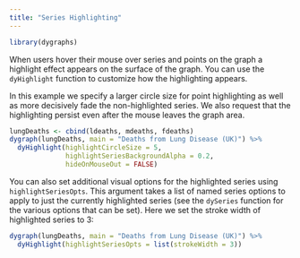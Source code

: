 ```yaml
---
title: "Series Highlighting"
---
```


```r
library(dygraphs)
```


When users hover their mouse over series and points on the graph a highlight effect appears on the surface of the graph. You can use the `dyHighlight` function to customize how the highlighting appears.

In this example we specify a larger circle size for point highlighting as well as more decisively fade the non-highlighted series. We also request that the highlighting persist even after the mouse leaves the graph area.

```r
lungDeaths <- cbind(ldeaths, mdeaths, fdeaths)
dygraph(lungDeaths, main = "Deaths from Lung Disease (UK)") %>%
  dyHighlight(highlightCircleSize = 5, 
              highlightSeriesBackgroundAlpha = 0.2,
              hideOnMouseOut = FALSE)
```

You can also set additional visual options for the highlighted series using `highlightSeriesOpts`. This argument takes a list of named series options to apply to just the currently highlighted series (see the `dySeries` function for the various options that can be set). Here we set the stroke width of highlighted series to 3:


```r
dygraph(lungDeaths, main = "Deaths from Lung Disease (UK)") %>%
  dyHighlight(highlightSeriesOpts = list(strokeWidth = 3))
```



